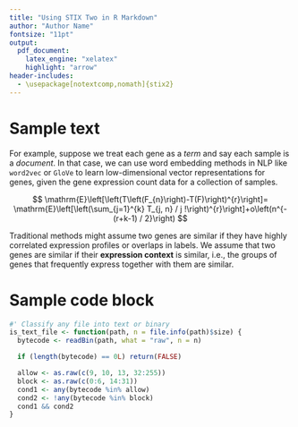 ```yaml
---
title: "Using STIX Two in R Markdown"
author: "Author Name"
fontsize: "11pt"
output:
  pdf_document:
    latex_engine: "xelatex"
    highlight: "arrow"
header-includes:
  - \usepackage[notextcomp,nomath]{stix2}
---
```


# Sample text

For example, suppose we treat each gene as a _term_ and say each sample is a
_document_. In that case, we can use word embedding methods in NLP like
`word2vec` or `GloVe` to learn low-dimensional vector representations for genes,
given the gene expression count data for a collection of samples.

$$
\mathrm{E}\left[\left(T\left(F_{n}\right)-T(F)\right)^{r}\right]=
\mathrm{E}\left[\left(\sum_{j=1}^{k} T_{j, n} / j !\right)^{r}\right]+o\left(n^{-(r+k-1) / 2}\right)
$$

Traditional methods might assume two genes are similar if they have highly
correlated expression profiles or overlaps in labels. We assume that two
genes are similar if their **expression context** is similar,
i.e., the groups of genes that frequently express together with them are similar.

# Sample code block

```r
#' Classify any file into text or binary
is_text_file <- function(path, n = file.info(path)$size) {
  bytecode <- readBin(path, what = "raw", n = n)

  if (length(bytecode) == 0L) return(FALSE)

  allow <- as.raw(c(9, 10, 13, 32:255))
  block <- as.raw(c(0:6, 14:31))
  cond1 <- any(bytecode %in% allow)
  cond2 <- !any(bytecode %in% block)
  cond1 && cond2
}
```
